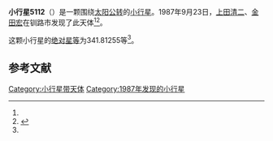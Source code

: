 {{Infobox planet
| bgcolour = #FFFFC0
| name = 5112 Kusaji
| symbol = 
| image = 
| caption = 
| discovery = yes
| discovery_ref = 
| discoverer = [[上田清二|上田清二]]、[[金田宏|金田宏]]
| discovery_site = [[钏路市|钏路市]] 
| discovered = 1987年9月23日
| designations = yes
| mp_name = 
| named_after = 
| alt_names = 1987 SM13/ 1971 TK1 / 1987 SL29 / 1990 OV1
| mp_category = [[主带小行星|主带小行星]]
| orbit_ref = <ref name="a">[http://ssd.jpl.nasa.gov/sbdb.cgi?sstr=5112 5112 Kusaji] {{Wayback|url=http://ssd.jpl.nasa.gov/sbdb.cgi?sstr=5112 |date=20201127071646 }}，小行星數據庫瀏覽器（JPL Small-Body Database Browser）－[[美国国家航空航天局|美国国家航空航天局]]喷气推进实验室</ref>
| epoch = 2456400.5 (2013年4月18日更新)
| aphelion = {{convert|2.4565502|AU|km|3|abbr=on|lk=out}}
| perihelion = {{convert|1.8924716|AU|km|3|abbr=on}}
| semimajor = {{convert|2.1745109|AU|km|3|abbr=on}}
| eccentricity = 0.1297024
| period = 1171.226289 [[日|日]]<br />3.21[[儒略年|儒略年]]
| avg_speed = 
| inclination = 5.76612
| asc_node = 62.72591
| mean_anomaly = 
| arg_peri = 341.81255
| satellites = 
| physical_characteristics = yes
| dimensions = 
| mass = 
| density = 
| surface_grav = 
| escape_velocity = 
| sidereal_day = 
| axial_tilt = 
| pole_ecliptic_lat = 
| pole_ecliptic_lon = 
| albedo = 
| temperatures= 
| temp_name1 = 
| mean_temp_1 = 
| max_temp_1 = 
| temp_name2 = 
| max_temp_2 = 
| spectral_type = 
| abs_magnitude = 341.81255
}}

'''小行星5112'''（{{lang-en|5112 Kusaji}}）是一颗围绕[[太阳|太阳]][[公转|公转]]的[[小行星|小行星]]。1987年9月23日，[[上田清二|上田清二]]、[[金田宏|金田宏]]在钏路市发现了此天体<ref name="a" /><ref>{{cite news|title=小行星列表|url=http://cfa-www.harvard.edu/iau/lists/NumberedMPs.txt|accessdate=2013-07-08|newspaper=哈佛大学|archive-date=2008-05-17|archive-url=https://web.archive.org/web/20080517010638/http://cfa-www.harvard.edu/iau/lists/NumberedMPs.txt|dead-url=no}}</ref>。

这颗小行星的[[绝对星等|绝对星等]]为341.81255等<ref name="a" />。

==参考文献==
{{reflist}}
{{Minor Planet Number|[[小行星5111|小行星5111]]|[[小行星5113|小行星5113]]}}

{{小天体}}

[[Category:小行星带天体|Category:小行星带天体]]
[[Category:1987年发现的小行星|Category:1987年发现的小行星]]

{{asteroid-stub}}